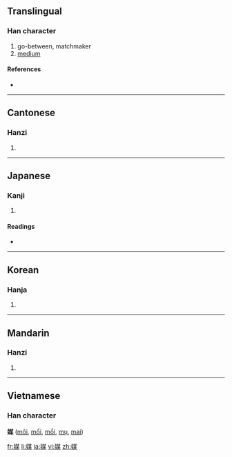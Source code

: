 ==Translingual==

===Han character===
{{Han char|rn=38|rad=女|as=09|sn=12|four=4449<sub>4</sub>|canj=女廿一木 (VTMD)}}

# go-between, matchmaker
# [[medium]]

====References====
* {{Han ref|kx=0266.370|dkj=06498|dj=0533.380|hdz=21063.130|uh=5A92|ud=23186|bh=B443|bd=46147}}

----

==Cantonese==

===Hanzi===
{{yue-hanzi|jyut=|y=mui4}}

# {{defn|Cantonese}}

----

==Japanese==

===Kanji===
{{ja-kanji|grade=c|rs=女09}}

# {{defn|Japanese}}

====Readings====
* {{ja-readings|on=[[ばい]] (bai), [[まい]] (mai), [[ぼう]] (bō)|kun=[[なこうど]] (nakoudo)}}

----

==Korean==

===Hanja===
{{ko-hanja|hangeul=매|rv=mae|mr=mae}}

# {{defn|Korean}}

----

==Mandarin==

===Hanzi===
{{cmn-hanzi|pin=[[méi]] ([[mei2]])|wg=mei<sup>2</sup>}}

# {{defn|Mandarin}}

----

==Vietnamese==
===Han character===
'''媒''' ([[môi]], [[mối]], [[mồi]], [[mụ]], [[mai]]) 

[[fr:媒]]
[[li:媒]]
[[ja:媒]]
[[vi:媒]]
[[zh:媒]]